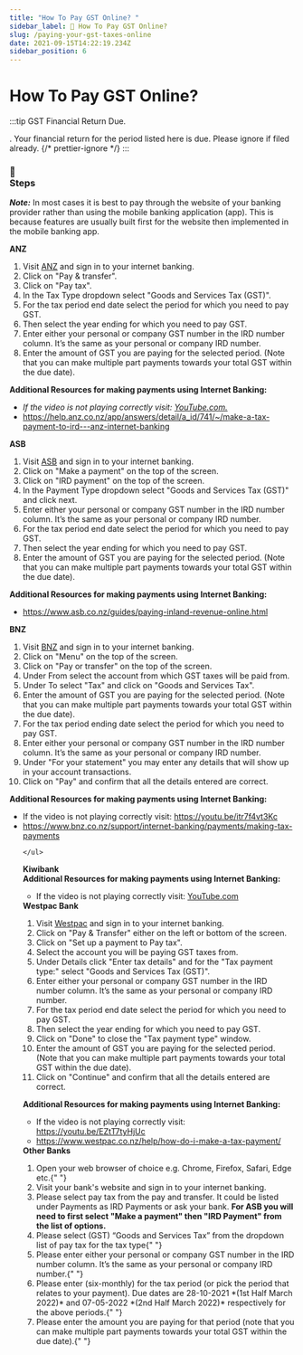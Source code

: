 ```yaml
---
title: "How To Pay GST Online? "
sidebar_label: 🔮 How To Pay GST Online?
slug: /paying-your-gst-taxes-online
date: 2021-09-15T14:22:19.234Z
sidebar_position: 6
---
```


# <Dynamic /> How To Pay GST Online?


:::tip GST Financial Return Due.

<GetGSTPeriods />. Your financial return for the period listed here is due.
Please ignore if filed already.
{/* prettier-ignore */}
:::

### <div className="emoji">📃</div> Steps

**_Note:_** In most cases it is best to pay through the website of your banking provider rather than using the mobile banking application (app). This is because features are usually built first for the website then implemented in the mobile banking app.

<Tabs>
  <TabItem value="anz" label="ANZ">
    <strong>ANZ</strong> <br />
    <ol>
    <li>Visit <a href="https://anz.co.nz">ANZ</a> and sign in to your internet banking.</li>
    <li>Click on "Pay &amp; transfer".</li>
    <li>Click on "Pay tax".</li>
    <li>In the Tax Type dropdown select "Goods and Services Tax (GST)".</li>
    <li>For the tax period end date select the period for which you need to pay GST.</li>
    <li>Then select the year ending for which you need to pay GST.</li>    
    <li>Enter either your personal or company GST number in the IRD number column. It’s the same as your personal or company IRD number. </li>    
    <li>Enter the amount of GST you are paying for the selected period. (Note that you can make multiple part payments towards your total GST within the due date).</li>    
    </ol>
    <strong>
      Additional Resources for making payments using Internet Banking:
    </strong>
    <div className="player-wrapper">
      <ReactPlayer
        controls="true"
        width="100%"
        height="100%"
        url="https://youtu.be/Ulh7WJX8nEQ"
      />
    </div>
  <ul>
    <li><i>
    If the video is not playing correctly visit: <a href="https://youtu.be/Ulh7WJX8nEQ">
      YouTube.com.
    </a>
    </i>
    <br/>
   </li>
   <li>
    <a href="https://help.anz.co.nz/app/answers/detail/a_id/741/~/make-a-tax-payment-to-ird---anz-internet-banking">
          https://help.anz.co.nz/app/answers/detail/a_id/741/~/make-a-tax-payment-to-ird---anz-internet-banking
    </a>
   </li>
  </ul>
  </TabItem>
  <TabItem value="asb" label="ASB" >
    <strong>ASB</strong> <br />
    <ol>
    <li>Visit <a href="https://asb.co.nz">ASB</a> and sign in to your internet banking.</li>
    <li>Click on "Make a payment" on the top of the screen.</li>
    <li>Click on "IRD payment" on the top of the screen.</li>
    <li>In the Payment Type dropdown select "Goods and Services Tax (GST)" and click next.</li>
    <li>Enter either your personal or company GST number in the IRD number column. It’s the same as your personal or company IRD number. </li>    
    <li>For the tax period end date select the period for which you need to pay GST.</li>
    <li>Then select the year ending for which you need to pay GST.</li>    
    <li>Enter the amount of GST you are paying for the selected period. (Note that you can make multiple part payments towards your total GST within the due date).</li>    
    </ol>
    <strong>
      Additional Resources for making payments using Internet Banking:
    </strong>
    <ul>
      <li>
        <a href="https://www.asb.co.nz/guides/paying-inland-revenue-online.html">
          https://www.asb.co.nz/guides/paying-inland-revenue-online.html
        </a>
      </li>
    </ul>
  </TabItem>
  <TabItem value="bnz" label="BNZ">
    <strong>BNZ</strong> <br />
    <ol>
    <li>Visit <a href="https://bnz.co.nz">BNZ</a> and sign in to your internet banking.</li>
    <li>Click on "Menu" on the top of the screen.</li>
    <li>Click on "Pay or transfer" on the top of the screen.</li>
    <li>Under From select the account from which GST taxes will be paid from.</li>
    <li>Under To select "Tax" and click on "Goods and Services Tax".</li>
    <li>Enter the amount of GST you are paying for the selected period. (Note that you can make multiple part payments towards your total GST within the due date).</li>    
    <li>For the tax period ending date select the period for which you need to pay GST.</li>
    <li>Enter either your personal or company GST number in the IRD number column. It’s the same as your personal or company IRD number. </li>    
    <li>Under "For your statement" you may enter any details that will show up in your account transactions.</li>    
    <li>Click on "Pay" and confirm that all the details entered are correct.</li>    
    </ol>
    <strong>
      Additional Resources for making payments using Internet Banking:
    </strong>
    <div className="player-wrapper">
      <ReactPlayer
        controls="true"
        url="https://youtu.be/itr7f4vt3Kc"
        width="100%"
        height="100%"
      />
    </div>
    <ul>
    <li>If the video is not playing correctly visit: <a href="https://youtu.be/itr7f4vt3Kc">
      https://youtu.be/itr7f4vt3Kc
    </a></li>
      <li>
        <a href="https://www.bnz.co.nz/support/internet-banking/payments/making-tax-payments">
          https://www.bnz.co.nz/support/internet-banking/payments/making-tax-payments
        </a>
      </li>
   
    </ul>
  </TabItem>
  <TabItem value="kiwibank" label="Kiwibank">
    <strong>Kiwibank</strong> <br />
    <strong>
Additional Resources for making payments using Internet Banking:
    </strong>
    <div className="player-wrapper">
      <ReactPlayer
        controls="true"
        url="https://youtu.be/SSJtSGZGpoA"
        width="100%"
        height="100%"
      />
    </div>
   <ul>
     <li>If the video is not playing correctly visit: <a href="https://youtu.be/SSJtSGZGpoA">
      YouTube.com
    </a></li>
   </ul>

  </TabItem>
  <TabItem value="westpac" label="Westpac">
    <strong>Westpac Bank</strong> <br />
    <ol>
    <li>Visit <a href="https://westpac.co.nz">Westpac</a> and sign in to your internet banking.</li>
    <li>Click on "Pay &amp; Transfer" either on the left or bottom of the screen.</li>
    <li>Click on "Set up a payment to Pay tax".</li>
    <li>Select the account you will be paying GST taxes from.</li>
    <li>Under Details click "Enter tax details" and for the "Tax payment type:" select "Goods and Services Tax (GST)".</li>
    <li>Enter either your personal or company GST number in the IRD number column. It’s the same as your personal or company IRD number. </li>
    <li>For the tax period end date select the period for which you need to pay GST.</li>
    <li>Then select the year ending for which you need to pay GST.</li>    
    <li>Click on "Done" to close the "Tax payment type" window.</li>
    <li>Enter the amount of GST you are paying for the selected period. (Note that you can make multiple part payments towards your total GST within the due date).</li>
    <li>Click on "Continue" and confirm that all the details entered are correct.</li>
    </ol>
    <strong>

Additional Resources for making payments using Internet Banking:
</strong>
<div className="player-wrapper">
<ReactPlayer
        controls="true"
        url="https://youtu.be/EZtT7tyHjUc"
        width="100%"
        height="100%"
      />
</div>
<ul>
<li>If the video is not playing correctly visit: <a href="https://youtu.be/EZtT7tyHjUc">
https://youtu.be/EZtT7tyHjUc
</a></li>
<li>
<a href="https://www.westpac.co.nz/help/how-do-i-make-a-tax-payment/">
https://www.westpac.co.nz/help/how-do-i-make-a-tax-payment/
</a>
</li>
</ul>

  </TabItem>
  <TabItem value="other" label="Other">
    <strong>Other Banks</strong> <br />
    <ol>
      <li>
        Open your web browser of choice e.g. Chrome, Firefox, Safari, Edge
        etc.{" "}
      </li>
      <li>Visit your bank's website and sign in to your internet banking. </li>
      <li>
        Please select pay tax from the pay and transfer. It could be listed
        under Payments as IRD Payments or ask your bank. <strong>For ASB you will need
        to first select "Make a payment" then "IRD Payment" from the list of
        options.</strong>
      </li>
      <li>
        Please select (GST) “Goods and Services Tax” from the dropdown list of
        pay tax for the tax type{" "}
      </li>
      <li>
        Please enter either your personal or company GST number in the IRD
        number column. It’s the same as your personal or company IRD
        number.{" "}
      </li>
      <li>
        Please enter <GetGSTPeriods /> (six-monthly) for the tax period (or pick
        the period that relates to your payment). Due dates are 28-10-2021 *(1st
        Half March 2022)* and 07-05-2022 *(2nd Half March 2022)* respectively
        for the above periods.{" "}
      </li>
      <li>
        Please enter the amount you are paying for that period (note that you
        can make multiple part payments towards your total GST within the due
        date).{" "}
      </li>
    </ol>
  </TabItem>
</Tabs>


<Disclaimer />